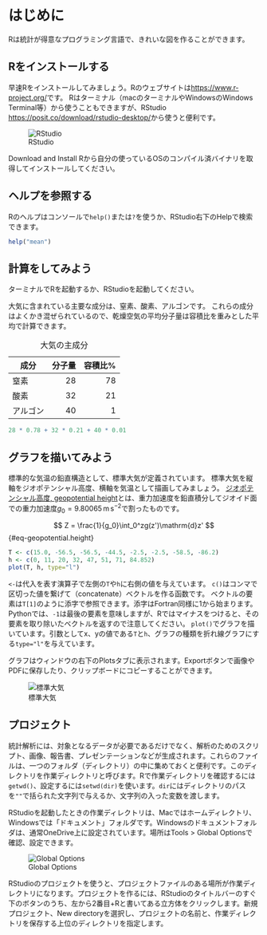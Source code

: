 # はじめに

Rは統計が得意なプログラミング言語で、きれいな図を作ることができます。

## Rをインストールする

早速Rをインストールしてみましょう。Rのウェブサイトは<https://www.r-project.org/>です。 Rはターミナル（macのターミナルやWindowsのWindows Terminal等）から使うこともできますが、RStudio <https://posit.co/download/rstudio-desktop/>から使うと便利です。

![RStudio](RStudio.png)

Download and Install Rから自分の使っているOSのコンパイル済バイナリを取得してインストールしてください。

## ヘルプを参照する

Rのヘルプはコンソールで`help()`または`?`を使うか、RStudio右下のHelpで検索できます。

```r
help("mean")
```

## 計算をしてみよう

ターミナルでRを起動するか、RStudioを起動してください。

大気に含まれている主要な成分は、窒素、酸素、アルゴンです。 これらの成分はよくかき混ぜられているので、乾燥空気の平均分子量は容積比を重みとした平均で計算できます。

| 成分     | 分子量 | 容積比% |
|----------|-------:|--------:|
| 窒素     |     28 |      78 |
| 酸素     |     32 |      21 |
| アルゴン |     40 |       1 |

: 大気の主成分

```r
28 * 0.78 + 32 * 0.21 + 40 * 0.01
```

## グラフを描いてみよう

標準的な気温の鉛直構造として、標準大気が定義されています。 標準大気を縦軸をジオポテンシャル高度、横軸を気温として描画してみましょう。 [ジオポテンシャル高度, geopotential height](https://glossary.ametsoc.org/wiki/Geopotential_height)とは、重力加速度を鉛直積分してジオイド面での重力加速度$g_0=9.80065\,\mathrm{m\,s}^{-2}$で割ったものです。

$$
Z = \frac{1}{g_0}\int_0^zg(z')\mathrm{d}z'
$$ {#eq-geopotential.height}

```r
T <- c(15.0, -56.5, -56.5, -44.5, -2.5, -2.5, -58.5, -86.2)
h <- c(0, 11, 20, 32, 47, 51, 71, 84.852)
plot(T, h, type="l")
```

`<-`は代入を表す演算子で左側の`T`や`h`に右側の値を与えています。 `c()`はコンマで区切った値を繋げて（concatenate）ベクトルを作る函数です。
ベクトルの要素は`T[1]`のように添字で参照できます。添字はFortran同様に1から始まります。Pythonでは、`-1`は最後の要素を意味しますが、Rではマイナスをつけると、その要素を取り除いたベクトルを返すので注意してください。
`plot()`でグラフを描いています。引数としてx、yの値である`T`と`h`、グラフの種類を折れ線グラフにする`type="l"`を与えています。

グラフはウィンドウの右下のPlotsタブに表示されます。Exportボタンで画像やPDFに保存したり、クリップボードにコピーすることができます。

![標準大気](usstd.png)

## プロジェクト

統計解析には、対象となるデータが必要であるだけでなく、解析のためのスクリプト、画像、報告書、プレゼンテーションなどが生成されます。これらのファイルは、一つのフォルダ（ディレクトリ）の中に集めておくと便利です。このディレクトリを作業ディレクトリと呼びます。Rで作業ディレクトリを確認するには`getwd()`、設定するには`setwd(dir)`を使います。`dir`にはディレクトリのパスを`""`で括られた文字列で与えるか、文字列の入った変数を渡します。

RStudioを起動したときの作業ディレクトリは、Macではホームディレクトリ、Windowsでは「ドキュメント」フォルダです。Windowsのドキュメントフォルダは、通常OneDrive上に設定されています。場所はTools > Global Optionsで確認、設定できます。

![Global Options](gopts.png)

RStudioのプロジェクトを使うと、プロジェクトファイルのある場所が作業ディレクトリになります。プロジェクトを作るには、RStudioのタイトルバーのすぐ下のボタンのうち、左から2番目+Rと書いてある立方体をクリックします。新規プロジェクト、New directoryを選択し、プロジェクトの名前と、作業ディレクトリを保存する上位のディレクトリを指定します。


